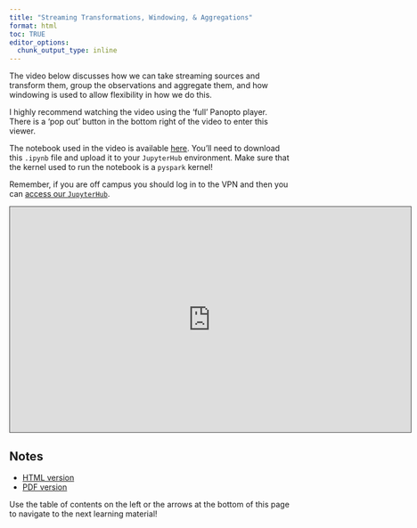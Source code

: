 ```yaml
---
title: "Streaming Transformations, Windowing, & Aggregations"
format: html
toc: TRUE
editor_options: 
  chunk_output_type: inline
---
```


The video below discusses how we can take streaming sources and transform them, group the observations and aggregate them, and how windowing is used to allow flexibility in how we do this. 

I highly recommend watching the video using the 'full' Panopto player. There is a 'pop out' button in the bottom right of the video to enter this viewer.

The notebook used in the video is available <a href = "Streaming_Data_Notebook.ipynb" target = "_blank">here</a>. You'll need to download this `.ipynb` file and upload it to your `JupyterHub` environment. Make sure that the kernel used to run the notebook is a `pyspark` kernel!

Remember, if you are off campus you should log in to the VPN and then you can [access our `JupyterHub`](https://jhub.cos.ncsu.edu/).


```{=html}
<iframe src="https://ncsu.hosted.panopto.com/Panopto/Pages/Embed.aspx?id=baad418d-ece1-4cad-9d61-b2b1004a1b07&autoplay=false&offerviewer=true&showtitle=true&showbrand=true&captions=false&interactivity=all" height="405" width="720" style="border: 1px solid #464646;" allowfullscreen allow="autoplay" aria-label="Panopto Embedded Video Player" aria-description="05-Transformations, Windowing, &amp; Aggregations" ></iframe>
```

## Notes

- <a href = "05-Transformations_Windowing_Aggregations.html" target = "_blank">HTML version</a>
- <a href = "PDFs/05-Transformations_Windowing_Aggregations.pdf" target = "_blank">PDF version</a>

Use the table of contents on the left or the arrows at the bottom of this page to navigate to the next learning material!
